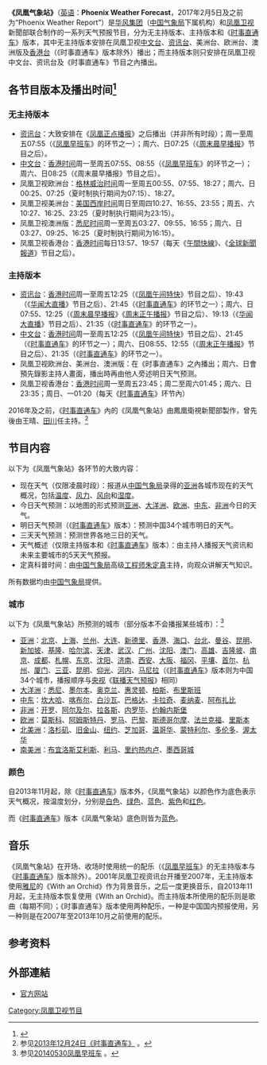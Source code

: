 {{In-progress tvshow}}
{{電視節目信息框
| 名稱       = 凤凰气象站<br/>{{lang|en|Phoenix Weather Forecast}}
| 圖片       = [[File:Phoneix_Weather_Report.jpg|300px]]
| 圖說       = 《凤凰气象站》片头（2013年11月起）
| 類型       = [[天氣預報|天氣預報]]
| 主持       = [[杨洁|杨洁]]／[[王艺|王艺]]（主持版本）
| 地區       = {{HKG}}
| 語言       = [[普通话|普通话]]
| 製片人     = [[华风集团|华风集团]]（主持版本）
| 每集長     = 約2-3分钟（无主持版本）<br/>約4分钟（主持版本，周一至周五午间，周六早晨、午间，周日早晨）<br/>約5分鐘（周日午间）<br/>約6分鐘（《[[时事直通车|时事直通车]]》）
| 電視網     = [[凤凰卫视|凤凰卫视]][[凤凰卫视中文台|中文台]]、[[凤凰卫视资讯台|资讯台]]、美洲台、欧洲台、澳洲版及[[凤凰卫视香港台|香港台]]
| 視頻制式   = <small>'''1996年3月30日至2013年'''</small><br/>[[576i|576i]] [[縱橫比_(圖像)|4:3]]<br/><small>'''2013年至2013年12月31日'''</small><br/>[[576i|576i]] [[縱橫比_(圖像)|4:3]]（[[標清|標清]]）<br/>[[1080i|1080i50]] [[縱橫比_(圖像)|16:9]]（[[高清電視|高清]]）<br/><small>'''2014年1月1日至今'''</small><br/>[[576i|576i]] [[縱橫比_(圖像)|16:9]]（[[標清|標清]]）<br/>[[1080i|1080i50]] [[縱橫比_(圖像)|16:9]]（[[高清電視|高清]]）
| 首播地區   ={{HKG}}
| 開始       = 1996年3月30日
| 結束       =
| 官方網站     = http://phtv.ifeng.com/program/fhqxz/
}}
{{UTC+8}}
'''《凤凰气象站》'''（[[英语|英语]]：'''Phoenix Weather Forecast'''，2017年2月5日及之前为“Phoenix Weather Report”）是[[华风集团|华风集团]]（[[中国气象局|中国气象局]]下属机构）和[[凤凰卫视|凤凰卫视]]新聞部联合制作的一系列天气预报节目，分为无主持版本、主持版本和《[[时事直通车|时事直通车]]》版本，其中无主持版本安排在凤凰卫视[[凤凰卫视中文台|中文台]]、[[凤凰卫视资讯台|资讯台]]、美洲台、欧洲台、澳洲版及[[凤凰卫视香港台|香港台]]（《时事直通车》版本除外）播出；而主持版本则只安排在凤凰卫视中文台、资讯台及《时事直通车》节目之內播出。

==各节目版本及播出时间<ref>{{Cite web |url=http://phtv.ifeng.com/epg/ |title=凤凰卫视节目单 |accessdate=2014-06-01 |archive-date=2013-07-14 |archive-url=https://web.archive.org/web/20130714052031/http://phtv.ifeng.com/epg/ |dead-url=yes }}</ref>==

===无主持版本===
*[[凤凰卫视资讯台|资讯台]]：大致安排在《[[凤凰正点播报|凤凰正点播报]]》之后播出（并非所有时段）；周一至周五07:55（《[[凤凰早班车|凤凰早班车]]》的环节之一）；周六、日07:25（《[[周末晨早播報|周末晨早播报]]》节目之后）。
*[[凤凰卫视中文台|中文台]]：[[香港时间|香港时间]]周一至周五07:55、08:55（《[[凤凰早班车|凤凰早班车]]》的环节之一）；周六、日08:25（《周末晨早播报》节目之后）。
*凤凰卫视欧洲台：[[格林威治时间|格林威治时间]]周一至周五00:55、07:55、18:27；周六、日00:25、07:25（夏时制执行期间为07:15）、18:27。
*凤凰卫视美洲台：[[美国西岸时间|美国西岸时间]]周日至周四10:27、16:55、23:55；周五、六10:27、16:25、23:25（夏时制执行期间为23:15）。
*凤凰卫视澳洲版：[[悉尼时间|悉尼时间]]周一至周五03:27、09:55、16:55；周六、日03:27、09:25、16:25（夏时制执行期间为16:15）。
*凤凰卫视香港台：[[香港时间|香港时间]]每日13:57、19:57（每天《[[午間快線|午間快線]]》、《[[鳳凰六點新聞|全球新聞報道]]》节目之后）。

===主持版本===
*[[凤凰卫视资讯台|资讯台]]：[[香港时间|香港时间]]周一至周五12:25（《[[凤凰午间特快|凤凰午间特快]]》节目之后）、19:43（《[[华闻大直播|华闻大直播]]》节目之后）、21:45（《[[时事直通车|时事直通车]]》的环节之一）；周六、日07:55、12:25（《[[周末晨早播報|周末晨早播报]]》《[[周末正午播報|周末正午播报]]》节目之后）、19:13（《[[华闻大直播|华闻大直播]]》节目之后）、21:35（《[[时事直通车|时事直通车]]》的环节之一）。
*[[凤凰卫视中文台|中文台]]：[[香港时间|香港时间]]周一至周五12:25（《[[凤凰午间特快|凤凰午间特快]]》节目之后）、21:45（《[[时事直通车|时事直通车]]》的环节之一）；周六、日08:55、12:55（《[[周末正午播報|周末正午播报]]》节目之后）、21:35（《[[时事直通车|时事直通车]]》的环节之一）。
*凤凰卫视欧洲台、美洲台、澳洲版：在《时事直通车》之內播出；周六、日會預先錄影主持人畫面，播出時再由他人旁述明日天气预测。
*凤凰卫视香港台：[[香港时间|香港时间]]周一至周五23:45；周二至周六01:45；周六、日23:35；周日、一01:20（每天《[[时事直通车|时事直通车]]》环节內）

2016年及之前，《[[时事直通车|时事直通车]]》內的《凤凰气象站》由鳳凰衛視新聞部製作，曾先後由王晴、[[田川|田川]]任主持。<ref>参见[http://v.ifeng.com/news/world/201312/01edbbee-a4e5-4923-ae82-475660cf792f.shtml 2013年12月24日《时事直通车》] {{Wayback|url=http://v.ifeng.com/news/world/201312/01edbbee-a4e5-4923-ae82-475660cf792f.shtml |date=20140605053241 }}。</ref>

==节目内容==
以下为《凤凰气象站》各环节的大致内容：
*现在天气（仅限凌晨时段）：报道从[[中国气象局|中国气象局]]录得的[[亚洲|亚洲]]各城市现在的天气概况，包括[[温度|温度]]、[[风力|风力]]、[[风向|风向]]和[[湿度|湿度]]。
*今日天气预测：以地图的形式预测[[亚洲|亚洲]]、[[大洋洲|大洋洲]]、[[欧洲|欧洲]]、[[中东|中东]]、[[非洲|非洲]]今日的天气。
*明日天气预测（《[[时事直通车|时事直通车]]》版本）：预测中国34个城市明日的天气。
*三天天气预测：预测世界各地三日的天气。
*天气概述（仅限主持版本和《[[时事直通车|时事直通车]]》版本）：由主持人播报天气资讯和未来主要城市的5天天气预报。
*定真科普时间：由[[中国气象局|中国气象局]]高级[[工程师|工程师]][[朱定真|朱定真]]主持，向观众讲解天气知识。
所有数据均由[[中国气象局|中国气象局]]提供。

===城市===
以下为《凤凰气象站》所预测的城市（部分版本不会播报某些城市）：<ref>参见[http://v.ifeng.com/news/world/2014005/01b4f165-b102-49f0-a5f6-46c9c4282d6d.shtml 20140530凤凰早班车] {{Wayback|url=http://v.ifeng.com/news/world/2014005/01b4f165-b102-49f0-a5f6-46c9c4282d6d.shtml |date=20140605053244 }}。</ref>
*[[亚洲|亚洲]]：[[北京|北京]]、[[上海|上海]]、[[兰州|兰州]]、[[大连|大连]]、[[新德里|新德里]]、[[香港|香港]]、[[海口|海口]]、[[台北|台北]]、[[曼谷|曼谷]]、[[昆明|昆明]]、[[新加坡|新加坡]]、[[基隆|基隆]]、[[哈尔滨|哈尔滨]]、[[天津|天津]]、[[武汉|武汉]]、[[广州|广州]]、[[沈阳|沈阳]]、[[澳门|澳门]]、[[高雄|高雄]]、[[吉隆坡|吉隆坡]]、[[南京|南京]]、[[成都|成都]]、[[札幌|札幌]]、[[东京|东京]]、[[沈阳|沈阳]]、[[济南|济南]]、[[西安|西安]]、[[大阪市|大阪]]、[[福冈|福冈]]、[[平壤|平壤]]、[[首尔|首尔]]、[[杭州|杭州]]、[[厦门|厦门]]、[[三亚|三亚]]、[[昆明|昆明]]、[[仰光|仰光]]、[[河内|河内]]、[[马尼拉|马尼拉]]（《[[时事直通车|时事直通车]]》版本则为中国34个城市，播报顺序与[[中国中央电视台|央视]]《[[联播天气预报|联播天气预报]]》相同）
*[[大洋洲|大洋洲]]：[[悉尼|悉尼]]、[[墨尔本|墨尔本]]、[[奥克兰|奥克兰]]、[[惠灵顿|惠灵顿]]、[[柏斯|柏斯]]、[[布里斯班|布里斯班]]
*[[中东|中东]]：[[坎大哈|坎大哈]]、[[喀布尔|喀布尔]]、[[白沙瓦|白沙瓦]]、[[巴格达|巴格达]]、[[卡拉奇|卡拉奇]]、[[麦纳麦|麦纳麦]]、[[阿布扎比|阿布扎比]]
*[[非洲|非洲]]：[[开罗|开罗]]、[[阿尔及尔|阿尔及尔]]、[[拉各斯|拉各斯]]、[[内罗毕|内罗毕]]、[[约翰内斯堡|约翰内斯堡]]
*[[欧洲|欧洲]]：[[莫斯科|莫斯科]]、[[阿姆斯特丹|阿姆斯特丹]]、[[罗马|罗马]]、[[巴黎|巴黎]]、[[斯德哥尔摩|斯德哥尔摩]]、[[法兰克福|法兰克福]]、[[里斯本|里斯本]]
*[[北美洲|北美洲]]：[[洛杉矶|洛杉矶]]、[[旧金山|旧金山]]、[[纽约|纽约]]、[[芝加哥|芝加哥]]、[[温哥华|温哥华]]、[[蒙特利尔|蒙特利尔]]、[[多伦多|多伦多]]、[[渥太华|渥太华]]
*[[南美洲|南美洲]]：[[布宜洛斯艾利斯|布宜洛斯艾利斯]]、[[利马|利马]]、[[里约热内卢|里约热内卢]]、[[墨西哥城|墨西哥城]]

===颜色===
自2013年11月起，除《[[时事直通车|时事直通车]]》版本外，《凤凰气象站》以颜色作为底色表示天气概况，按温度划分，分别是[[白色|白色]]、[[绿色|绿色]]、[[蓝色|蓝色]]、[[紫色|紫色]]和[[红色|红色]]。

而《[[时事直通车|时事直通车]]》版本《凤凰气象站》底色则皆为[[蓝色|蓝色]]。

==音乐==
《凤凰气象站》在开场、收场时使用统一的配乐（《[[凤凰早班车|凤凰早班车]]》的无主持版本与《[[时事直通车|时事直通车]]》版本除外）。2001年凤凰卫视资讯台开播至2007年，无主持版本使用[[雅尼|雅尼]]的《With an Orchid》作为背景音乐，之后一度更换音乐，自2013年11月起，无主持版本恢复使用《With an Orchid》。而主持版本所使用的配乐则是歌曲（每期不同）；《时事直通车》版本使用两种配乐，一种是中国国内预报使用，另一种则是在2007年至2013年10月之前使用的配乐。

==参考资料==
{{Reflist}}

==外部連結==
*[http://phtv.ifeng.com/program/fhqxz/ 官方网站]{{Wayback|url=http://phtv.ifeng.com/program/fhqxz/ |date=20140625095144 }}

[[Category:凤凰卫视节目|Category:凤凰卫视节目]]